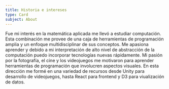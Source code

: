 ```yaml
---
title: Historia e intereses
type: Card
subject: About
---
```


Fue mi interés en la matemática aplicada me llevó a estudiar computación. Esta combinación me provee de una caja de herramientas de programación amplia y un enfoque multidisciplinar de sus conceptos. Me apasiona aprender y debido a mi interpretación de alto nivel de abstracción de la computación puedo incorporar tecnologías nuevas rápidamente. Mi pasión por la fotografía, el cine y los videojuegos me motivaron para aprender herramientas de programación que involucren aspectos visuales. En esta dirección me formé en una variedad de recursos desde Unity para desarrollo de videojuegos, hasta React para frontend y D3 para viualización de datos.
